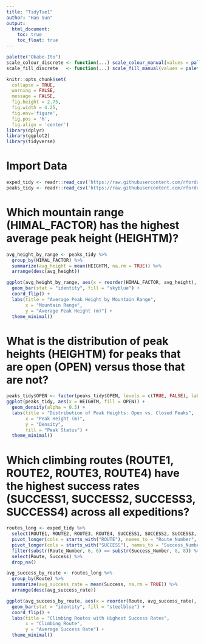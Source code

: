 ```yaml
---
title: "TidyTue1"
author: "Han Sun"
output: 
  html_document:
    toc: true
    toc_float: true
---
```


```r
palette("Okabe-Ito")
scale_colour_discrete <- function(...) scale_colour_manual(values = palette())
scale_fill_discrete   <- function(...) scale_fill_manual(values = palette())

knitr::opts_chunk$set(
  collapse = TRUE, 
  warning = FALSE,
  message = FALSE,
  fig.height = 2.75, 
  fig.width = 4.25,
  fig.env='figure',
  fig.pos = 'h',
  fig.align = 'center')
library(dplyr)
library(ggplot2)
library(tidyverse)
```

# Import Data
```r
exped_tidy <- readr::read_csv('https://raw.githubusercontent.com/rfordatascience/tidytuesday/main/data/2025/2025-01-21/exped_tidy.csv')
peaks_tidy <- readr::read_csv('https://raw.githubusercontent.com/rfordatascience/tidytuesday/main/data/2025/2025-01-21/peaks_tidy.csv')
```

# Which mountain range (HIMAL_FACTOR) has the highest average peak height (HEIGHTM)?

```r
avg_height_by_range <- peaks_tidy %>%
  group_by(HIMAL_FACTOR) %>%
  summarize(avg_height = mean(HEIGHTM, na.rm = TRUE)) %>%
  arrange(desc(avg_height))
```

```r
ggplot(avg_height_by_range, aes(x = reorder(HIMAL_FACTOR, avg_height), y = avg_height)) +
  geom_bar(stat = "identity", fill = "skyblue") +
  coord_flip() +
  labs(title = "Average Peak Height by Mountain Range",
       x = "Mountain Range",
       y = "Average Peak Height (m)") +
  theme_minimal()
```



# What is the distribution of peak heights (HEIGHTM) for peaks that are open (OPEN) versus those that are not?



```r
peaks_tidy$OPEN <- factor(peaks_tidy$OPEN, levels = c(TRUE, FALSE), labels = c("Open", "Closed"))
ggplot(peaks_tidy, aes(x = HEIGHTM, fill = OPEN)) +
  geom_density(alpha = 0.5) +
  labs(title = "Distribution of Peak Heights: Open vs. Closed Peaks",
       x = "Peak Height (m)",
       y = "Density",
       fill = "Peak Status") +
  theme_minimal()
```



# Which climbing routes (ROUTE1, ROUTE2, ROUTE3, ROUTE4) have the highest success rates (SUCCESS1, SUCCESS2, SUCCESS3, SUCCESS4) across all expeditions?

```r
routes_long <- exped_tidy %>%
  select(ROUTE1, ROUTE2, ROUTE3, ROUTE4, SUCCESS1, SUCCESS2, SUCCESS3, SUCCESS4) %>%
  pivot_longer(cols = starts_with("ROUTE"), names_to = "Route_Number", values_to = "Route") %>%
  pivot_longer(cols = starts_with("SUCCESS"), names_to = "Success_Number", values_to = "Success") %>%
  filter(substr(Route_Number, 6, 6) == substr(Success_Number, 8, 8)) %>%
  select(Route, Success) %>%
  drop_na()

avg_success_by_route <- routes_long %>%
  group_by(Route) %>%
  summarize(avg_success_rate = mean(Success, na.rm = TRUE)) %>%
  arrange(desc(avg_success_rate))
```

```r
ggplot(avg_success_by_route, aes(x = reorder(Route, avg_success_rate), y = avg_success_rate)) +
  geom_bar(stat = "identity", fill = "steelblue") +
  coord_flip() +
  labs(title = "Climbing Routes with Highest Success Rates",
       x = "Climbing Route",
       y = "Average Success Rate") +
  theme_minimal()
```


#







